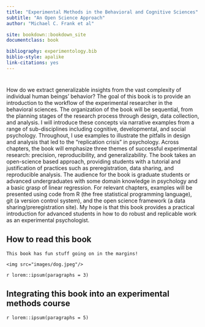 ```yaml
--- 
title: "Experimental Methods in the Behavioral and Cognitive Sciences"
subtitle: "An Open Science Approach"
author: "Michael C. Frank et al"

site: bookdown::bookdown_site
documentclass: book

bibliography: experimentology.bib
biblio-style: apalike
link-citations: yes
---
```


# {.unlisted .unnumbered}

How do we extract generalizable insights from the vast complexity of individual human beings' behavior? The goal of this book is to provide an introduction to the workflow of the experimental researcher in the behavioral sciences. The organization of the book will be sequential, from the planning stages of the research process through design, data collection, and analysis. I will introduce these concepts via narrative examples from a range of sub-disciplines including cognitive, developmental, and social psychology. Throughout, I use examples to illustrate the pitfalls in design and analysis that led to the "replication crisis" in psychology. Across chapters, the book will emphasize three themes of successful experimental research: precision, reproducibility, and generalizability. The book takes an open-science based approach, providing students with a tutorial and justification of practices such as preregistration, data sharing, and reproducible analysis. The audience for the book is graduate students or advanced undergraduates with some domain knowledge in psychology and a basic grasp of linear regression. For relevant chapters, examples will be presented using code from R (the free statistical programming language), git (a version control system), and the open science framework (a data sharing/preregistration site). My hope is that this book provides a practical introduction for advanced students in how to do robust and replicable work as an experimental psychologist.

## How to read this book {-}

```marginfigure
This book has fun stuff going on in the margins!
```

```marginfigure
<img src="images/dog.jpeg"/>
```

`r lorem::ipsum(paragraphs = 3)`

## Integrating this book into an experimental methods course {-}

`r lorem::ipsum(paragraphs = 5)`
